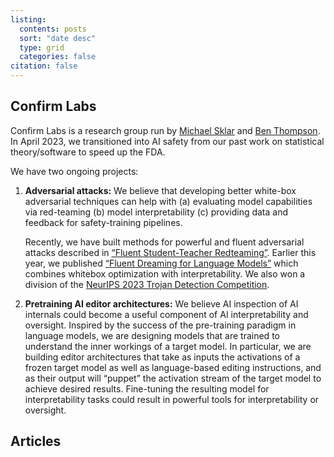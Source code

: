 ```yaml
---
listing:
  contents: posts
  sort: "date desc"
  type: grid
  categories: false
citation: false
---
```


## Confirm Labs

Confirm Labs is a research group run by [Michael Sklar](https://www.linkedin.com/in/michael-sklar/) and [Ben Thompson](https://tbenthompson.com). In April 2023, we transitioned into AI safety from our past work on statistical theory/software to speed up the FDA.

We have two ongoing projects: 

(1) **Adversarial attacks:** We believe that developing better white-box
adversarial techniques can help with (a) evaluating model capabilities via red-teaming (b) model interpretability (c) providing data and feedback for safety-training pipelines.

    Recently, we have built methods for powerful and
    fluent adversarial attacks described in ["Fluent Student-Teacher Redteaming"](https://confirmlabs.org/papers/flrt.pdf). 
    Earlier this year, we published ["Fluent Dreaming for Language Models"](https://arxiv.org/pdf/2402.01702)
    which combines whitebox optimization with interpretability. We also won a
    division of the [NeurIPS 2023 Trojan Detection Competition](https://confirmlabs.org/posts/TDC2023).

(2) **Pretraining AI editor architectures:** We believe AI inspection of AI
internals could become a useful component of AI interpretability and oversight.
Inspired by the success of the pre-training paradigm in language models, we are
designing models that are trained to understand the inner workings of a target
model. In particular, we are building editor architectures that take as inputs
the activations of a frozen target model as well as language-based editing
instructions, and as their output will "puppet" the activation stream of the
target model to achieve desired results. Fine-tuning the resulting model for
interpretability tasks could result in powerful tools for interpretability or
oversight. 

## Articles